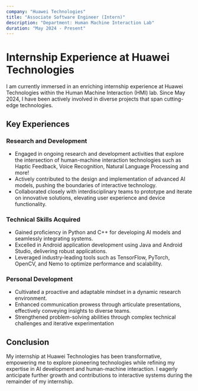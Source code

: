 ```yaml
---
company: "Huawei Technologies"
title: "Associate Software Engineer (Intern)"
description: "Department: Human Machine Interaction Lab"
duration: "May 2024 - Present"
---
```


# Internship Experience at Huawei Technologies

I am currently immersed in an enriching internship experience at Huawei Technologies within the Human Machine Interaction (HMI) lab.  Since May 2024, I have been actively involved in diverse projects that span cutting-edge technologies.

## Key Experiences

### Research and Development

- Engaged in ongoing research and development activities that explore the intersection of human-machine interaction technologies such as Haptic Feedback, Voice Recognition, Natural Language Processing and more!
- Actively contributed to the design and implementation of advanced AI models, pushing the boundaries of interactive technology.
- Collaborated closely with interdisciplinary teams to prototype and iterate on innovative solutions, elevating user experience and device functionality.

### Technical Skills Acquired

- Gained proficiency in Python and C++ for developing AI models and seamlessly integrating systems.
- Excelled in Android application development using Java and Android Studio, delivering robust applications.
- Leveraged industry-leading tools such as TensorFlow, PyTorch, OpenCV, and Nemo to optimize performance and scalability.

### Personal Development

- Cultivated a proactive and adaptable mindset in a dynamic research environment.
- Enhanced communication prowess through articulate presentations, effectively conveying insights to diverse teams.
- Strengthened problem-solving abilities through complex technical challenges and iterative experimentation

## Conclusion

My internship at Huawei Technologies has been transformative, empowering me to explore pioneering technologies while refining my expertise in AI development and human-machine interaction. I eagerly anticipate further growth and contributions to interactive systems during the remainder of my internship.
